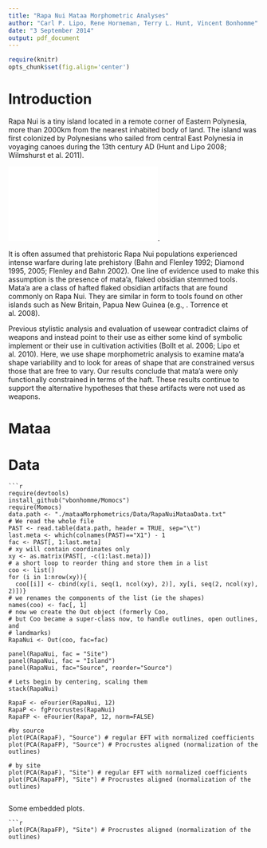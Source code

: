 ```yaml
---
title: "Rapa Nui Mataa Morphometric Analyses"
author: "Carl P. Lipo, Rene Horneman, Terry L. Hunt, Vincent Bonhomme"
date: "3 September 2014"
output: pdf_document
---
```

```r
require(knitr)
opts_chunk$set(fig.align='center') 
```

# Introduction

Rapa Nui is a tiny island located in a remote corner of Eastern Polynesia, more than 2000km from the nearest inhabited body of land. The island was first colonized by Polynesians who sailed from central East Polynesia in voyaging canoes during the 13th century AD (Hunt and Lipo 2008; Wilmshurst et al. 2011).  

![Easter Island, Chile (Rapa Nui)](./mataaMorphometrics/Figures/Figure1.pdf).

It is often assumed that prehistoric Rapa Nui populations experienced intense warfare during late prehistory (Bahn and Flenley 1992; Diamond 1995, 2005; Flenley and Bahn 2002). One line of evidence used to make this assumption is the presence of mata’a, flaked obsidian stemmed tools. Mata’a are a class of hafted flaked obsidian artifacts that are found commonly on Rapa Nui. They are similar in form to tools found on other islands such as New Britain, Papua New Guinea (e.g., . Torrence et al. 2008).

Previous stylistic analysis and evaluation of usewear contradict claims of weapons and instead point to their use as either some kind of symbolic implement or their use in cultivation activities (Bollt et al. 2006; Lipo et al. 2010).
Here, we use shape morphometric analysis to examine mata’a shape variability and to look for areas of shape that are constrained versus those that are free to vary. Our results conclude that mata’a were only functionally constrained in terms of the haft. These results continue to support the alternative hypotheses that these artifacts were not used as weapons.   

# Mataa

# Data


```
```r
require(devtools)
install_github("vbonhomme/Momocs")
require(Momocs)
data.path <- "./mataaMorphometrics/Data/RapaNuiMataaData.txt" 
# We read the whole file
PAST <- read.table(data.path, header = TRUE, sep="\t")
last.meta <- which(colnames(PAST)=="X1") - 1
fac <- PAST[, 1:last.meta]
# xy will contain coordinates only
xy <- as.matrix(PAST[, -c(1:last.meta)])
# a short loop to reorder thing and store them in a list
coo <- list()
for (i in 1:nrow(xy)){ 
  coo[[i]] <- cbind(xy[i, seq(1, ncol(xy), 2)], xy[i, seq(2, ncol(xy), 2)])}
# we renames the components of the list (ie the shapes)
names(coo) <- fac[, 1]
# now we create the Out object (formerly Coo,
# but Coo became a super-class now, to handle outlines, open outlines, and
# landmarks)
RapaNui <- Out(coo, fac=fac)

panel(RapaNui, fac = "Site")
panel(RapaNui, fac = "Island")
panel(RapaNui, fac="Source", reorder="Source")

# Lets begin by centering, scaling them 
stack(RapaNui)

RapaF <- eFourier(RapaNui, 12)
RapaP <- fgProcrustes(RapaNui)
RapaFP <- eFourier(RapaP, 12, norm=FALSE)

#by source
plot(PCA(RapaF), "Source") # regular EFT with normalized coefficients
plot(PCA(RapaFP), "Source") # Procrustes aligned (normalization of the outlines)

# by site
plot(PCA(RapaF), "Site") # regular EFT with normalized coefficients
plot(PCA(RapaFP), "Site") # Procrustes aligned (normalization of the outlines)


```


Some embedded plots.
```
```r
plot(PCA(RapaFP), "Site") # Procrustes aligned (normalization of the outlines)
```
